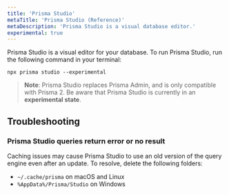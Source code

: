```yaml
---
title: 'Prisma Studio'
metaTitle: 'Prisma Studio (Reference)'
metaDescription: 'Prisma Studio is a visual database editor.'
experimental: true
---
```


<TopBlock>

Prisma Studio is a visual editor for your database. To run Prisma Studio, run the following command in your terminal:

```console
npx prisma studio --experimental
```

> **Note**: Prisma Studio replaces Prisma Admin, and is only compatible with Prisma 2. Be aware that Prisma Studio is currently in an **experimental state**.

</TopBlock>

## Troubleshooting

### Prisma Studio queries return error or no result

Caching issues may cause Prisma Studio to use an old version of the query engine even after an update. To resolve, delete the following folders:

* `~/.cache/prisma` on macOS and Linux
* `%AppData%/Prisma/Studio` on Windows